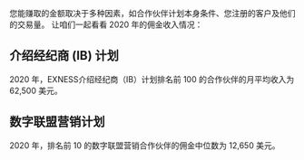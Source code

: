 您能赚取的金额取决于多种因素，如合作伙伴计划本身条件、您注册的客户及他们的交易量。
让咱们一起看看 2020 年的佣金收入情况：

## 介绍经纪商 (IB) 计划

2020 年，EXNESS介绍经纪商（IB）计划排名前 100 的合作伙伴的月平均收入为 62,500 美元。
##  数字联盟营销计划

2020 年，排名前 10 的数字联盟营销合作伙伴的佣金中位数为 12,650 美元。